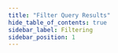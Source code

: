 ```yaml
---
title: "Filter Query Results"
hide_table_of_contents: true
sidebar_label: Filtering
sidebar_position: 1
---
```





<LanguageSwitcher supportedLanguages={supportedLanguages} />

<LanguageContent language="csharp">
   <FilteringCsharp />
</LanguageContent>

<LanguageContent language="java">
   <FilteringJava />
</LanguageContent>

<LanguageContent language="python">
   <FilteringPython />
</LanguageContent>

<LanguageContent language="php">
   <FilteringPhp />
</LanguageContent>

<LanguageContent language="nodejs">
   <FilteringNodejs />
</LanguageContent>


<!---
### Client API
- [Query Overview](../../client-api/session/querying/how-to-query)

### Indexes
- [Indexing Basics](../../indexes/indexing-basics)

### Querying
- [Query an Index](../../indexes/querying/query-index)
- [Paging](../../indexes/querying/paging)
- [Sorting](../../indexes/querying/sorting)


-->